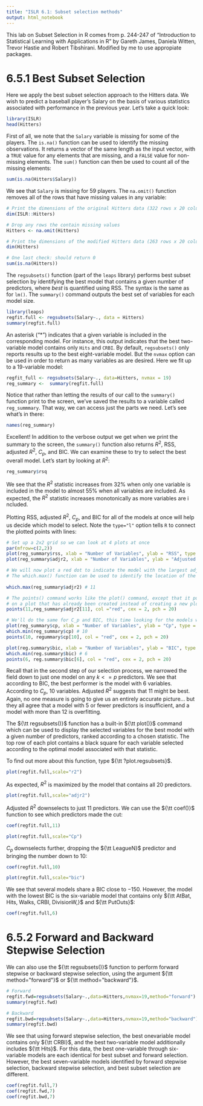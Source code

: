 ```yaml
---
title: "ISLR 6.1: Subset selection methods"
output: html_notebook
---
```


This lab on Subset Selection in R comes from p. 244-247 of "Introduction to Statistical Learning with 
Applications in R" by Gareth James, Daniela Witten, Trevor Hastie and Robert Tibshirani.
Modified by me to use appropiate packages.

# 6.5.1 Best Subset Selection

Here we apply the best subset selection approach to the Hitters data. We wish to predict a baseball player’s 
Salary on the basis of various statistics associated with performance in the previous year. Let's take a quick 
look:

```r
library(ISLR)
head(Hitters)
```

First of all, we note that the `Salary` variable is missing for some of the players. The `is.na()` function can 
be used to identify the missing observations. It returns a vector of the same length as the input vector, with a 
`TRUE` value for any elements that are missing, and a `FALSE` value for non-missing elements.
The `sum()` function can then be used to count all of the missing elements:

```r
sum(is.na(Hitters$Salary))
```

We see that `Salary` is missing for 59 players. The `na.omit()` function removes all of the rows that have
missing values in any variable:

```r
# Print the dimensions of the original Hitters data (322 rows x 20 columns)
dim(ISLR::Hitters)

# Drop any rows the contain missing values
Hitters <- na.omit(Hitters)

# Print the dimensions of the modified Hitters data (263 rows x 20 columns)
dim(Hitters)

# One last check: should return 0
sum(is.na(Hitters))
```

The `regsubsets()` function (part of the `leaps` library) performs best subset selection by identifying the best 
model that contains a given number of predictors, where *best* is quantified using RSS. The syntax is the same as
for `lm()`. The `summary()` command outputs the best set of variables for each model size.

```r
library(leaps)
regfit.full <- regsubsets(Salary~., data = Hitters)
summary(regfit.full)
```

An asterisk ("\*") indicates that a given variable is included in the corresponding model. For instance, this 
output indicates that the best two-variable model contains only `Hits` and `CRBI`. By default, `regsubsets()` 
only reports results up to the best eight-variable model. But the `nvmax` option can be used in order to return as many variables as are desired. Here we fit up to a 19-variable model:

```r
regfit_full <- regsubsets(Salary~., data=Hitters, nvmax = 19)
reg_summary <-  summary(regfit.full)
```

Notice that rather than letting the results of our call to the `summary()` function print to the screen, we've 
saved the results to a variable called `reg_summmary`. That way, we can access just the parts we need. Let's see what's in there:

```r
names(reg_summary)
```

Excellent! In addition to the verbose output we get when we print the summary to the screen, the `summary()` 
function also returns $R^2$, RSS, adjusted $R^2$, $C_p$, and BIC. We can examine these to try to select the best 
overall model. Let's start by looking at $R^2$:

```r
reg_summary$rsq
```

We see that the $R^2$ statistic increases from 32% when only one variable is included in the model to almost 55% 
when all variables are included. As expected, the $R^2$ statistic increases monotonically as more variables are i
ncluded.

Plotting RSS, adjusted $R^2$, $C_p$, and BIC for all of the models at once will help us decide which model to 
select. Note the `type="l"` option tells `R` to connect the plotted points with lines:

```r
# Set up a 2x2 grid so we can look at 4 plots at once
par(mfrow=c(2,2))
plot(reg_summary$rss, xlab = "Number of Variables", ylab = "RSS", type = "l")
plot(reg_summary$adjr2, xlab = "Number of Variables", ylab = "Adjusted RSq", type = "l")

# We will now plot a red dot to indicate the model with the largest adjusted R^2 statistic.
# The which.max() function can be used to identify the location of the maximum point of a vector
    
which.max(reg_summary$adjr2) # 11

# The points() command works like the plot() command, except that it puts points 
# on a plot that has already been created instead of creating a new plot
points(11,reg_summary$adjr2[11], col ="red", cex = 2, pch = 20)

# We'll do the same for C_p and BIC, this time looking for the models with the SMALLEST statistic
plot(reg_summary$cp, xlab = "Number of Variables", ylab = "Cp", type = "l")
which.min(reg_summary$cp) # 10
points(10, regummary$cp[10], col = "red", cex = 2, pch = 20)

plot(reg.summary$bic, xlab = "Number of Variables", ylab = "BIC", type = "l")
which.min(reg.summary$bic) # 6
points(6, reg.summary$bic[6], col = "red", cex = 2, pch = 20)
```

Recall that in the second step of our selection process, we narrowed the field down to just one model on any $k<=p$ predictors. We see that according to BIC, the best performer is the model with 6 variables. According to $C_p$, 10 variables. Adjusted $R^2$ suggests that 11 might be best. Again, no one measure is going to give us an entirely accurate picture... but they all agree that a model with 5 or fewer predictors is insufficient, and a model with more than 12 is overfitting.

The ${\tt regsubsets()}$ function has a built-in ${\tt plot()}$ command which can
be used to display the selected variables for the best model with a given
number of predictors, ranked according to a chosen statistic.  The top row of each plot contains a black square for each variable selected according to the optimal model associated with that statistic. 

To find out more about this function, type ${\tt ?plot.regsubsets}$.

```r
plot(regfit.full,scale="r2")
```

As expected, $R^2$ is maximized by the model that contains all 20 predictors.

```r
plot(regfit.full,scale="adjr2")
```

Adjusted $R^2$ downselects to just 11 predictors. We can use the ${\tt coef()}$ function to see which predictors made the cut:

```r
coef(regfit.full,11)
```

```r
plot(regfit.full,scale="Cp")
```

$C_p$ downselects further, dropping the ${\tt LeagueN}$ predictor and bringing the number down to 10: 

```r
coef(regfit.full,10)
```

```r
plot(regfit.full,scale="bic")
```

We see that several models share a BIC close to −150. However, the model
with the lowest BIC is the six-variable model that contains only ${\tt AtBat,
Hits, Walks, CRBI, DivisionW,}$ and ${\tt PutOuts}$:

```r
coef(regfit.full,6)
```

# 6.5.2 Forward and Backward Stepwise Selection
We can also use the ${\tt regsubsets()}$ function to perform forward stepwise
or backward stepwise selection, using the argument ${\tt method="forward"}$ or
${\tt method="backward"}$.

```r
# Forward
regfit.fwd=regsubsets(Salary~.,data=Hitters,nvmax=19,method="forward")
summary(regfit.fwd)
```

```r
# Backward
regfit.bwd=regsubsets(Salary~.,data=Hitters,nvmax=19,method="backward")
summary(regfit.bwd)
```

We see that using forward stepwise selection, the best onevariable
model contains only ${\tt CRBI}$, and the best two-variable model additionally
includes ${\tt Hits}$. For this data, the best one-variable through six-variable
models are each identical for best subset and forward selection.
However, the best seven-variable models identified by forward stepwise selection,
backward stepwise selection, and best subset selection are different.

```r
coef(regfit.full,7)
coef(regfit.fwd,7)
coef(regfit.bwd,7)
```